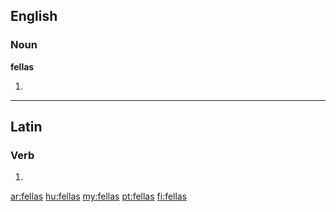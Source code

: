 ==English==

===Noun===
'''fellas'''

# {{plural of|[[fella]]}}

----

==Latin==

===Verb===
{{la-verb-form|fellās}}

# {{conjugation of|fello|fellō|2|s|pres|act|ind|lang=la}}

[[ar:fellas]]
[[hu:fellas]]
[[my:fellas]]
[[pt:fellas]]
[[fi:fellas]]